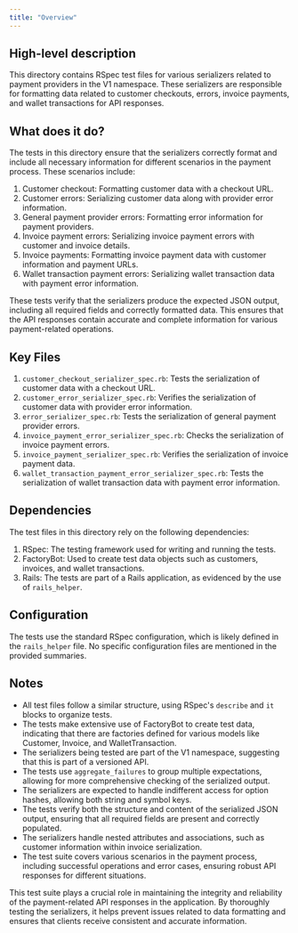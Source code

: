 ```yaml
---
title: "Overview"
---
```


## High-level description
This directory contains RSpec test files for various serializers related to payment providers in the V1 namespace. These serializers are responsible for formatting data related to customer checkouts, errors, invoice payments, and wallet transactions for API responses.

## What does it do?
The tests in this directory ensure that the serializers correctly format and include all necessary information for different scenarios in the payment process. These scenarios include:

1. Customer checkout: Formatting customer data with a checkout URL.
2. Customer errors: Serializing customer data along with provider error information.
3. General payment provider errors: Formatting error information for payment providers.
4. Invoice payment errors: Serializing invoice payment errors with customer and invoice details.
5. Invoice payments: Formatting invoice payment data with customer information and payment URLs.
6. Wallet transaction payment errors: Serializing wallet transaction data with payment error information.

These tests verify that the serializers produce the expected JSON output, including all required fields and correctly formatted data. This ensures that the API responses contain accurate and complete information for various payment-related operations.

## Key Files
1. `customer_checkout_serializer_spec.rb`: Tests the serialization of customer data with a checkout URL.
2. `customer_error_serializer_spec.rb`: Verifies the serialization of customer data with provider error information.
3. `error_serializer_spec.rb`: Tests the serialization of general payment provider errors.
4. `invoice_payment_error_serializer_spec.rb`: Checks the serialization of invoice payment errors.
5. `invoice_payment_serializer_spec.rb`: Verifies the serialization of invoice payment data.
6. `wallet_transaction_payment_error_serializer_spec.rb`: Tests the serialization of wallet transaction data with payment error information.

## Dependencies
The test files in this directory rely on the following dependencies:

1. RSpec: The testing framework used for writing and running the tests.
2. FactoryBot: Used to create test data objects such as customers, invoices, and wallet transactions.
3. Rails: The tests are part of a Rails application, as evidenced by the use of `rails_helper`.

## Configuration
The tests use the standard RSpec configuration, which is likely defined in the `rails_helper` file. No specific configuration files are mentioned in the provided summaries.

## Notes
- All test files follow a similar structure, using RSpec's `describe` and `it` blocks to organize tests.
- The tests make extensive use of FactoryBot to create test data, indicating that there are factories defined for various models like Customer, Invoice, and WalletTransaction.
- The serializers being tested are part of the V1 namespace, suggesting that this is part of a versioned API.
- The tests use `aggregate_failures` to group multiple expectations, allowing for more comprehensive checking of the serialized output.
- The serializers are expected to handle indifferent access for option hashes, allowing both string and symbol keys.
- The tests verify both the structure and content of the serialized JSON output, ensuring that all required fields are present and correctly populated.
- The serializers handle nested attributes and associations, such as customer information within invoice serialization.
- The test suite covers various scenarios in the payment process, including successful operations and error cases, ensuring robust API responses for different situations.

This test suite plays a crucial role in maintaining the integrity and reliability of the payment-related API responses in the application. By thoroughly testing the serializers, it helps prevent issues related to data formatting and ensures that clients receive consistent and accurate information.